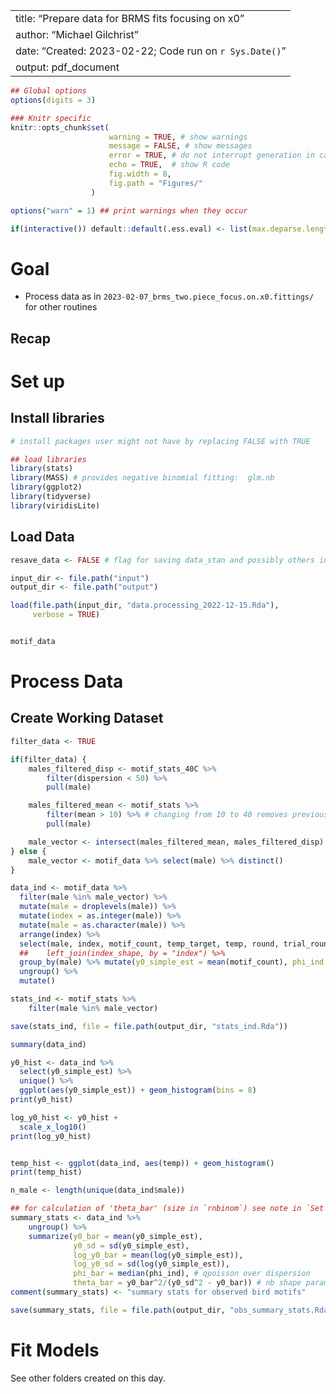 
---
title: "Prepare data for BRMS fits focusing on x0"
author: "Michael Gilchrist"
date: "Created: 2023-02-22; Code run on `r Sys.Date()`"
output: pdf_document
---

```r

## Global options
options(digits = 3)

### Knitr specific
knitr::opts_chunk$set(
                      warning = TRUE, # show warnings
                      message = FALSE, # show messages
                      error = TRUE, # do not interrupt generation in case of errors,
                      echo = TRUE,  # show R code
                      fig.width = 8,
                      fig.path = "Figures/"
                  )

options("warn" = 1) ## print warnings when they occur

if(interactive()) default::default(.ess.eval) <- list(max.deparse.length=5E1, output = TRUE)

```
# Goal

- Process data as in `2023-02-07_brms_two.piece_focus.on.x0.fittings/` for other routines

## Recap

# Set up

## Install libraries

```r

# install packages user might not have by replacing FALSE with TRUE

## load libraries
library(stats)
library(MASS) # provides negative binomial fitting:  glm.nb
library(ggplot2)
library(tidyverse)
library(viridisLite)

```

## Load Data

```r
resave_data <- FALSE # flag for saving data_stan and possibly others in future

input_dir <- file.path("input")
output_dir <- file.path("output")

load(file.path(input_dir, "data.processing_2022-12-15.Rda"),
     verbose = TRUE)


motif_data
```

# Process Data

## Create Working Dataset

```r

filter_data <- TRUE

if(filter_data) {
    males_filtered_disp <- motif_stats_40C %>%
        filter(dispersion < 50) %>%
        pull(male)

    males_filtered_mean <- motif_stats %>%
        filter(mean > 10) %>% # changing from 10 to 40 removes previous male 7 (T258)
        pull(male)

    male_vector <- intersect(males_filtered_mean, males_filtered_disp)
} else {
    male_vector <- motif_data %>% select(male) %>% distinct()
}

data_ind <- motif_data %>%
  filter(male %in% male_vector) %>%
  mutate(male = droplevels(male)) %>%
  mutate(index = as.integer(male)) %>%
  mutate(male = as.character(male)) %>% 
  arrange(index) %>%
  select(male, index, motif_count, temp_target, temp, round, trial_round, date, counter) %>% 
  ##    left_join(index_shape, by = "index") %>%
  group_by(male) %>% mutate(y0_simple_est = mean(motif_count), phi_ind = var(motif_count)/y0_simple_est) %>% ## phi is overdispersion parameter
  ungroup() %>% 
  mutate()

stats_ind <- motif_stats %>%
    filter(male %in% male_vector) 

save(stats_ind, file = file.path(output_dir, "stats_ind.Rda"))

summary(data_ind)

y0_hist <- data_ind %>%
  select(y0_simple_est) %>%
  unique() %>%
  ggplot(aes(y0_simple_est)) + geom_histogram(bins = 8) 
print(y0_hist)

log_y0_hist <- y0_hist +
  scale_x_log10()
print(log_y0_hist)


temp_hist <- ggplot(data_ind, aes(temp)) + geom_histogram()
print(temp_hist)

n_male <- length(unique(data_ind$male))

## for calculation of 'theta_bar' (size in `rnbinom`) see note in `Set Up Simulate Data`
summary_stats <- data_ind %>%
    ungroup() %>%
    summarize(y0_bar = mean(y0_simple_est),
              y0_sd = sd(y0_simple_est),
              log_y0_bar = mean(log(y0_simple_est)),
              log_y0_sd = sd(log(y0_simple_est)),
              phi_bar = median(phi_ind), # qpoisson over dispersion
              theta_bar = y0_bar^2/(y0_sd^2 - y0_bar)) # nb shape parameter
comment(summary_stats) <- "summary stats for observed bird motifs"

save(summary_stats, file = file.path(output_dir, "obs_summary_stats.Rda"))

```
# Fit Models

See other folders created on this day.
